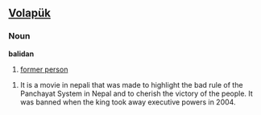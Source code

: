 ==[[Volapük]]==
===Noun===
'''balidan'''  
# [[former person]]

# It is a movie in nepali that was made to highlight the bad rule of the Panchayat System in Nepal and to cherish the victory of the people. It was banned when the king took away executive powers in 2004.